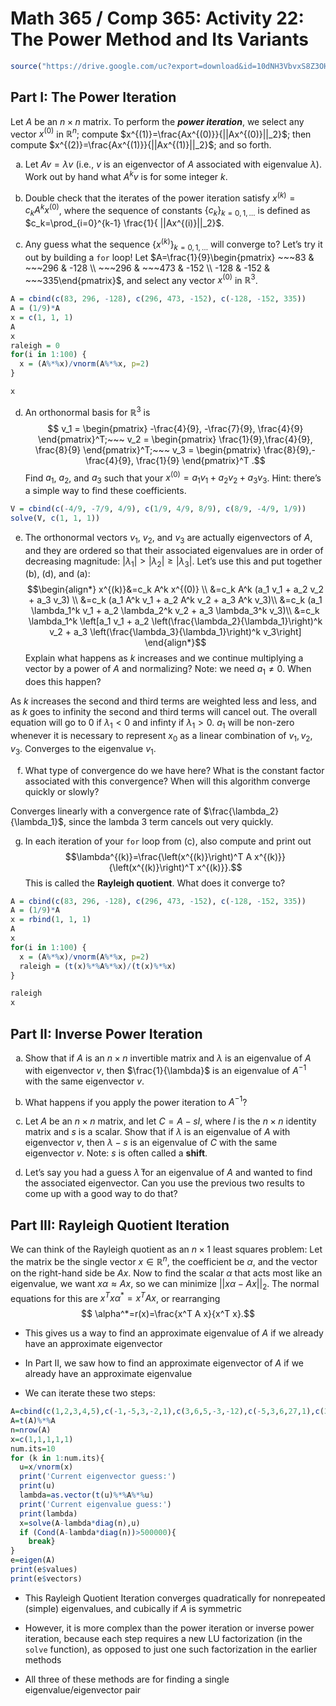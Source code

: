 # Math 365 / Comp 365: Activity 22: The Power Method and Its Variants

```r
source("https://drive.google.com/uc?export=download&id=10dNH3VbvxS8Z3OHjP4i9gRbtsf91VVBb")
```

## Part I: The Power Iteration

Let $A$ be an $n \times n$ matrix. To perform the ***power iteration***, we select any vector $x^{(0)}$ in $\mathbb{R}^n$; compute $x^{(1)}=\frac{Ax^{(0)}}{||Ax^{(0)}||_2}$; then compute $x^{(2)}=\frac{Ax^{(1)}}{||Ax^{(1)}||_2}$; and so forth.

(a)  Let $A v= \lambda v$ (i.e., $v$ is an eigenvector of $A$ associated with eigenvalue $\lambda$). Work out by hand what $A^k v$ is for some integer $k$.

(b) Double check that the iterates of the power iteration satisfy $x^{(k)}=c_k A^k x^{(0)}$, where the sequence of constants $\{c_k\}_{k=0,1,\ldots}$ is defined as $c_k=\prod_{i=0}^{k-1} \frac{1}{ ||Ax^{(i)}||_2}$.

(c) Any guess what the sequence $\{x^{(k)}\}_{k=0,1,\ldots}$ will converge to? 
Let's try it out by building a `for` loop! Let $A=\frac{1}{9}\begin{pmatrix} ~~~83 & ~~~296 & -128 \\ ~~~296 & ~~~473 & -152 \\ -128 & -152 & ~~~335\end{pmatrix}$, and select any vector $x^{(0)}$ in $\mathbb{R}^3$. 


```r
A = cbind(c(83, 296, -128), c(296, 473, -152), c(-128, -152, 335))
A = (1/9)*A
x = c(1, 1, 1)
A
x
raleigh = 0
for(i in 1:100) {
  x = (A%*%x)/vnorm(A%*%x, p=2)
}

x
```



(d) An orthonormal basis for $\mathbb{R}^3$ is 
$$ v_1 = \begin{pmatrix} -\frac{4}{9}, -\frac{7}{9}, \frac{4}{9} \end{pmatrix}^T;~~~
v_2 = \begin{pmatrix} \frac{1}{9},\frac{4}{9}, \frac{8}{9} \end{pmatrix}^T;~~~
v_3 = \begin{pmatrix} \frac{8}{9},-\frac{4}{9}, \frac{1}{9} \end{pmatrix}^T .$$
Find $a_1$, $a_2$, and $a_3$ such that your $x^{(0)}=a_1 v_1 + a_2 v_2 + a_3 v_3$. Hint: there's a simple way to find these coefficients.

```r
V = cbind(c(-4/9, -7/9, 4/9), c(1/9, 4/9, 8/9), c(8/9, -4/9, 1/9))
solve(V, c(1, 1, 1))
```


(e) The orthonormal vectors $v_1$, $v_2$, and $v_3$ are actually eigenvectors of $A$, and they are ordered so that their associated eigenvalues are in order of decreasing magnitude: $|\lambda_1| > |\lambda_2| \geq |\lambda_3|$. Let's use this and put together (b), (d), and (a):
$$\begin{align*}
x^{(k)}&=c_k A^k x^{(0)} \\ &=c_k A^k (a_1 v_1 + a_2 v_2 + a_3 v_3) \\
&=c_k (a_1 A^k v_1 + a_2 A^k v_2 + a_3 A^k v_3)\\
&=c_k (a_1 \lambda_1^k v_1 + a_2 \lambda_2^k v_2 + a_3 \lambda_3^k v_3)\\
&=c_k \lambda_1^k \left[a_1 v_1 + a_2 \left(\frac{\lambda_2}{\lambda_1}\right)^k v_2 + a_3 \left(\frac{\lambda_3}{\lambda_1}\right)^k v_3\right]
\end{align*}$$
Explain what happens as $k$ increases and we continue multiplying a vector by a power of $A$ and normalizing? Note: we need $a_1 \neq 0$. When does this happen?

As $k$ increases the second and third terms are weighted less and less, and as $k$ goes to infinity the second and third terms will cancel out. The overall equation will go to 0 if $\lambda_1 < 0$ and infinty if $\lambda_1 > 0$. $a_1$ will be non-zero whenever it is necessary to represent $x_0$ as a linear combination of $v_1, v_2, v_3$. Converges to the eigenvalue $v_1$.

(f) What type of convergence do we have here? What is the constant factor associated with this convergence? When will this algorithm converge quickly or slowly?

Converges linearly with a convergence rate of $\frac{\lambda_2}{\lambda_1}$, since the lambda 3 term cancels out very quickly.

(g) In each iteration of your `for` loop from (c), also compute and print out
$$\lambda^{(k)}=\frac{\left(x^{(k)}\right)^T A x^{(k)}}{\left(x^{(k)}\right)^T x^{(k)}}.$$
This is called the **Rayleigh quotient**. What does it converge to?

```r

A = cbind(c(83, 296, -128), c(296, 473, -152), c(-128, -152, 335))
A = (1/9)*A
x = rbind(1, 1, 1)
A
x
for(i in 1:100) {
  x = (A%*%x)/vnorm(A%*%x, p=2)
  raleigh = (t(x)%*%A%*%x)/(t(x)%*%x)
}

raleigh
x
```


## Part II: Inverse Power Iteration

(a) Show that if $A$ is an $n \times n$ invertible matrix and $\lambda$ is an eigenvalue of $A$ with eigenvector $v$, then $\frac{1}{\lambda}$ is an eigenvalue of $A^{-1}$ with the same eigenvector $v$. 

(b) What happens if you apply the power iteration to $A^{-1}$?

(c) Let $A$ be an $n \times n$ matrix, and let $C=A-sI$, where $I$ is the $n \times n$ identity matrix and $s$ is a scalar. Show that if $\lambda$ is an eigenvalue of $A$ with eigenvector $v$, then $\lambda-s$ is an eigenvalue of $C$ with the same eigenvector $v$. Note: $s$ is often called a **shift**.

(d) Let's say you had a guess $\bar{\lambda}$ for an eigenvalue of $A$ and wanted to find the associated eigenvector. Can you use the previous two results to come up with a good way to do that?

## Part III: Rayleigh Quotient Iteration

We can think of the Rayleigh quotient as an $n \times 1$ least squares problem: Let the matrix be the single vector $x \in \mathbb{R}^n$, the coefficient be $\alpha$, and the vector on the right-hand side be $Ax$. Now to find the scalar $\alpha$ that acts most like an eigenvalue, we want $x\alpha \approx Ax$, so we can minimize $||x\alpha - Ax||_2$. The normal equations for this are $x^T x \alpha^* = x^T A x$, or rearranging
$$ \alpha^*=r(x)=\frac{x^T A x}{x^T x}.$$

- This gives us a way to find an approximate eigenvalue of $A$ if we already have an approximate eigenvector 

- In Part II, we saw how to find an approximate eigenvector of $A$ if we already have an approximate eigenvalue 

- We can iterate these two steps:

```r
A=cbind(c(1,2,3,4,5),c(-1,-5,3,-2,1),c(3,6,5,-3,-12),c(-5,3,6,27,1),c(3,-4,-6,1,2))
A=t(A)%*%A
n=nrow(A)
x=c(1,1,1,1,1)
num.its=10
for (k in 1:num.its){
  u=x/vnorm(x)
  print('Current eigenvector guess:')
  print(u)
  lambda=as.vector(t(u)%*%A%*%u)
  print('Current eigenvalue guess:')
  print(lambda)
  x=solve(A-lambda*diag(n),u)
  if (Cond(A-lambda*diag(n))>500000){
    break}
}
e=eigen(A)
print(e$values)
print(e$vectors)
```

- This Rayleigh Quotient Iteration converges quadratically for nonrepeated (simple) eigenvalues, and cubically if $A$ is symmetric

- However, it is  more complex than the power iteration or inverse power iteration, because each step requires a new LU factorization (in the `solve` function), as opposed to just one such factorization in the earlier methods

- All three of these methods are for finding a single eigenvalue/eigenvector pair

